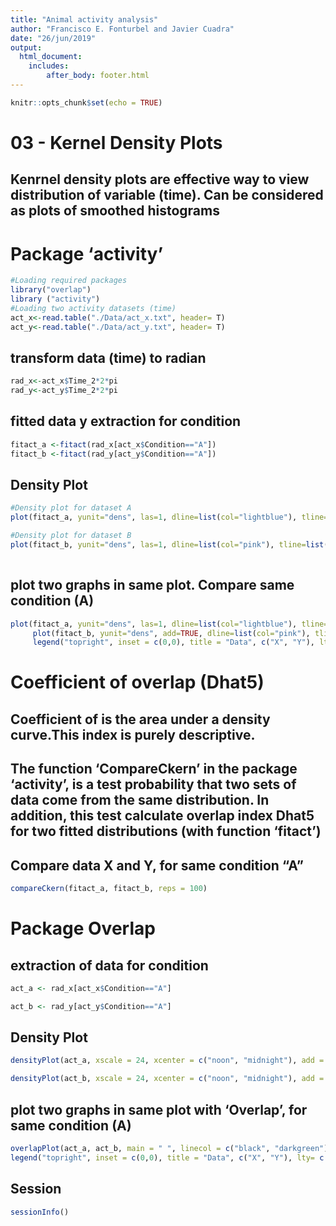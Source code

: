 ```yaml
---
title: "Animal activity analysis"
author: "Francisco E. Fonturbel and Javier Cuadra"
date: "26/jun/2019"
output: 
  html_document:
    includes:
        after_body: footer.html
---
```


```r
knitr::opts_chunk$set(echo = TRUE)
```

# 03 - Kernel Density Plots

## Kenrnel density plots are effective way to view distribution of variable (time). Can be considered as plots of smoothed histograms

# Package 'activity'


```r
#Loading required packages
library("overlap")
library ("activity")
#Loading two activity datasets (time)
act_x<-read.table("./Data/act_x.txt", header= T)
act_y<-read.table("./Data/act_y.txt", header= T)
```

## transform data (time) to radian

```r

rad_x<-act_x$Time_2*2*pi
rad_y<-act_y$Time_2*2*pi

```

## fitted data y extraction for condition 


```r
fitact_a <-fitact(rad_x[act_x$Condition=="A"])
fitact_b <-fitact(rad_y[act_y$Condition=="A"])
```

## Density Plot

```r
#Density plot for dataset A
plot(fitact_a, yunit="dens", las=1, dline=list(col="lightblue"), tline=list(col="blue"), main="Data X", ylim=c(0,0.17))

#Density plot for dataset B
plot(fitact_b, yunit="dens", las=1, dline=list(col="pink"), tline=list(col="red"), main = "Data Y")
   
```


## plot two graphs in same plot. Compare same condition (A)

```r
plot(fitact_a, yunit="dens", las=1, dline=list(col="lightblue"), tline=list(col="blue"), ylim=c(0,0.17))
     plot(fitact_b, yunit="dens", add=TRUE, dline=list(col="pink"), tline=list(col="red"))
     legend("topright", inset = c(0,0), title = "Data", c("X", "Y"), lty= c(1,1), col = c("lightblue", "pink"), bty = "n")

```


# Coefficient of overlap (Dhat5)

## Coefficient of is the area under a density curve.This index is purely descriptive.

## The function 'CompareCkern' in the package 'activity', is a test probability that two sets of data come from the same distribution. In addition, this test calculate overlap index Dhat5 for two fitted distributions (with function 'fitact')

## Compare data X and Y, for same condition  "A"
```r
compareCkern(fitact_a, fitact_b, reps = 100)
```

# Package Overlap

## extraction of data for condition 

```r

act_a <- rad_x[act_x$Condition=="A"]

act_b <- rad_y[act_y$Condition=="A"]

```

## Density Plot

```r

densityPlot(act_a, xscale = 24, xcenter = c("noon", "midnight"), add = F, rug = T, extend = "lightgray", main = "Data X", xlab = "Time", ylab = "Density", bty = "L")


```

```r
densityPlot(act_b, xscale = 24, xcenter = c("noon", "midnight"), add = F, rug = T, extend = "lightgray", main = "Data Y", xlab = "Time", ylab = "Density", bty = "L")
```

## plot two graphs in same plot with 'Overlap', for same condition (A)

```r
overlapPlot(act_a, act_b, main = " ", linecol = c("black", "darkgreen"), lty = c(1,3), bty = "L", xlab = "Time", ylab = "Density")
legend("topright", inset = c(0,0), title = "Data", c("X", "Y"), lty= c(1,3), col = c("gray25", "seagreen"), bty = "n")

```

## Session

```r
sessionInfo()
```